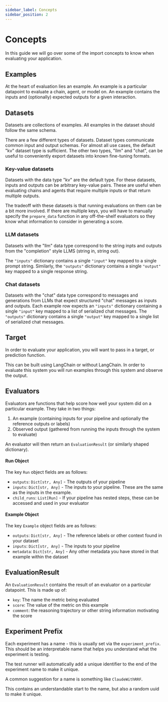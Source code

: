 ```yaml
---
sidebar_label: Concepts
sidebar_position: 2
---
```


# Concepts

In this guide we will go over some of the import concepts to know when evaluating your application.

## Examples

At the heart of evaluation lies an example.
An example is a particular datapoint to evaluate a chain, agent, or model on.
An example contains the inputs and (optionally) expected outputs for a given interaction.

## Datasets

Datasets are collections of examples.
All examples in the dataset should follow the same schema.

There are a few different types of datasets. Dataset types communicate common input and output schemas. For almost all use cases, the default "kv" dataset type is sufficient. The other two types, "llm" and "chat", can be useful to conveniently export datasets into known fine-tuning formats.

### Key-value datasets

Datasets with the data type "kv" are the default type. For these datasets, inputs and outputs can be arbitrary key-value pairs. These are useful when evaluating chains and agents that require multiple inputs or that return multiple outputs.

The tradeoff with these datasets is that running evaluations on them can be a bit more involved. If there are multiple keys, you will have to manually specify the `prepare_data` function in any off-the-shelf evaluators so they know what information to consider in generating a score.

### LLM datasets

Datasets with the "llm" data type correspond to the string inpts and outputs from the "completion" style LLMS (string in, string out).

The `"inputs"` dictionary contains a single `"input"` key mapped to a single prompt string. Similarly, the `"outputs"` dictionary contains a single `"output"` key mapped to a single response string.

### Chat datasets

Datasets with the "chat" data type correspond to messages and generations from LLMs that expect structured "chat" messages as inputs and outputs. Each example row
expects an `"inputs"` dictionary containing a single `"input"` key mapped to a list of serialized chat messages. The `"outputs"` dictionary contains a single `"output"` key mapped to a single list of serialized chat messages.

## Target

In order to evaluate your application, you will want to pass in a target, or prediction function.

This can be built using LangChain or without LangChain.
In order to evaluate this system you will run examples through this system and observe the output.

## Evaluators

Evaluators are functions that help score how well your system did on a particular example.
They take in two things:

1. An example (containing inputs for your pipeline and optionally the reference outputs or labels)
2. Observed output (gathered from running the inputs through the system to evaluate)

An evaluator will then return an `EvaluationResult` (or similarly shaped dictionary).

#### Run Object

The key `Run` object fields are as follows:

- `outputs`: `Dict[str, Any]` - The outputs of your pipeline
- `inputs`: `Dict[str, Any]` - The inputs to your pipeline. These are the same as the inputs in the example.
- `child_runs`: `List[Run]` - If your pipeline has nested steps, these can be accessed and used in your evaluator

#### Example Object

The key `Example` object fields are as follows:

- `outputs`: `Dict[str, Any]` - The reference labels or other context found in your dataset
- `inputs`: `Dict[str, Any]` - The inputs to your pipeline
- `metadata`: `Dict[str, Any]` - Any other metadata you have stored in that example within the dataset

## EvaluationResult

An `EvaluationResult` contains the result of an evaluator on a particular datapoint.
This is made up of:

- `key`: The name the metric being evaluated
- `score`: The value of the metric on this example
- `comment`: the reasoning trajectory or other string information motivating the score

## Experiment Prefix

Each experiment has a name - this is usually set via the `experiment_prefix`. This should be an interpretable name that helps you understand what the experiment is testing.

The test runner will automatically add a unique identifier to the end of the experiment name to make it unique.

A common suggestion for a name is something like `ClaudeWithRRF`.

This contains an understandable start to the name, but also a random uuid to make it unique.

